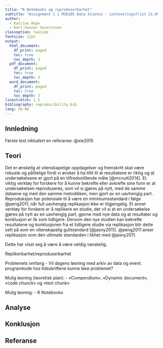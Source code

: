 ```yaml
---
title: "R Notebooks og reproduserbarhet"
subtitle: "Assignment 1 i MSB105 Data Science - innleveringsfrist 21.09.20"
author: 
  - Katrine Hope
  - Karl-Gunnar Severinsen
classoption: twoside
fontsize: 12pt
output:
  html_document:
    df_print: paged
    toc: true
    toc_depth: 3
  pdf_document:
    df_print: paged
    toc: true
    toc_depth: 3
  word_document:
    df_print: paged
    toc: true
    toc_depth: 3
linestretch: 1.5
bibliography: reproducibility.bib
lang: nb-NO
---
```



## Innledning

Første test inkludert en referanse: @xie2015

## Teori

Det er ønskelig at vitenskapelige oppdagelser og fremskritt skal være robuste og pålitelige fordi vi ønsker å ha tillit til at resultatene er riktig og at undersøkelsene er gjort på en tilfredsstillende måte [@mcnutt2014]. 
Et viktig verktøy for forskere for å kunne bekrefte eller avkrefte sine funn er at undersøkelsen reproduseres, som vil si gjøres på nytt, med de samme dataene og med den samme metodikken, men gjort av en uavhengig part. 
Reproduksjon har potensiale til å være en minimumsstandard i følge @peng2011, når full uavhengig replikasjon ikke er tilgjengelig. 
Et annet verktøy for forskere er å replikere en studie, det vil si at en undersøkelse gjøres på nytt av en uavhengig part, gjerne med nye data og at resultater og konklusjon er lik som tidligere. 
Dersom den nye studien kan bekrefte resultatene og konklusjonen fra et tidligere studie via replikasjon blir dette sett på som en vitenskapelig gullstandard [@jasny2011]. 
@peng2011 anser replikasjon som den ultimate standarden i likhet med @jasny2011. 

Dette har visst seg å være å være veldig vanskelig. 


Replikerbarhet/reproduserbarhet

Problemets omfang
- Vil dagens løsning med arkiv av data og event. programkode hos tidsskriftene
kunne løse problemet?

Mulig løsning (teoretisk plan):
- «Compendium», «Dynamic document», «code chunck» og «text chunk»

Mulig løsning:
- R Notebooks

## Analyse

## Konklusjon

## Referanse

